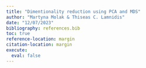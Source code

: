 ```yaml
---
title: "Dimentionality reduction using PCA and MDS"
author: "Martyna Molak & Thiseas C. Lamnidis"
date: "12/07/2023"
bibliography: references.bib
toc: true
reference-location: margin
citation-location: margin
execute:
  eval: false
---
```

